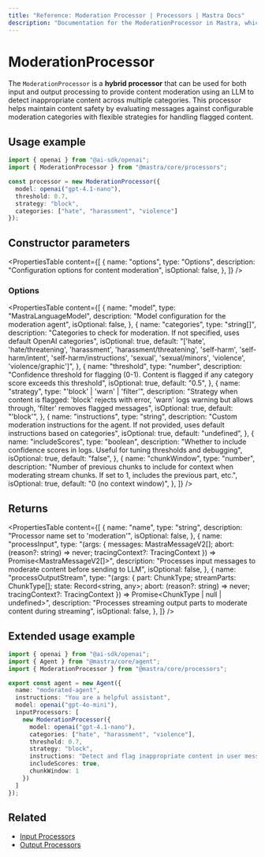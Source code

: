 ```yaml
---
title: "Reference: Moderation Processor | Processors | Mastra Docs"
description: "Documentation for the ModerationProcessor in Mastra, which provides content moderation using LLM to detect inappropriate content across multiple categories."
---
```


# ModerationProcessor

The `ModerationProcessor` is a **hybrid processor** that can be used for both input and output processing to provide content moderation using an LLM to detect inappropriate content across multiple categories. This processor helps maintain content safety by evaluating messages against configurable moderation categories with flexible strategies for handling flagged content.

## Usage example

```typescript copy
import { openai } from "@ai-sdk/openai";
import { ModerationProcessor } from "@mastra/core/processors";

const processor = new ModerationProcessor({
  model: openai("gpt-4.1-nano"),
  threshold: 0.7,
  strategy: "block",
  categories: ["hate", "harassment", "violence"]
});
```

## Constructor parameters

<PropertiesTable
  content={[
    {
      name: "options",
      type: "Options",
      description: "Configuration options for content moderation",
      isOptional: false,
    },
  ]}
/>

### Options

<PropertiesTable
  content={[
    {
      name: "model",
      type: "MastraLanguageModel",
      description: "Model configuration for the moderation agent",
      isOptional: false,
    },
    {
      name: "categories",
      type: "string[]",
      description: "Categories to check for moderation. If not specified, uses default OpenAI categories",
      isOptional: true,
      default: "['hate', 'hate/threatening', 'harassment', 'harassment/threatening', 'self-harm', 'self-harm/intent', 'self-harm/instructions', 'sexual', 'sexual/minors', 'violence', 'violence/graphic']",
    },
    {
      name: "threshold",
      type: "number",
      description: "Confidence threshold for flagging (0-1). Content is flagged if any category score exceeds this threshold",
      isOptional: true,
      default: "0.5",
    },
    {
      name: "strategy",
      type: "'block' | 'warn' | 'filter'",
      description: "Strategy when content is flagged: 'block' rejects with error, 'warn' logs warning but allows through, 'filter' removes flagged messages",
      isOptional: true,
      default: "'block'",
    },
    {
      name: "instructions",
      type: "string",
      description: "Custom moderation instructions for the agent. If not provided, uses default instructions based on categories",
      isOptional: true,
      default: "undefined",
    },
    {
      name: "includeScores",
      type: "boolean",
      description: "Whether to include confidence scores in logs. Useful for tuning thresholds and debugging",
      isOptional: true,
      default: "false",
    },
    {
      name: "chunkWindow",
      type: "number",
      description: "Number of previous chunks to include for context when moderating stream chunks. If set to 1, includes the previous part, etc.",
      isOptional: true,
      default: "0 (no context window)",
    },
  ]}
/>

## Returns

<PropertiesTable
  content={[
    {
      name: "name",
      type: "string",
      description: "Processor name set to 'moderation'",
      isOptional: false,
    },
    {
      name: "processInput",
      type: "(args: { messages: MastraMessageV2[]; abort: (reason?: string) => never; tracingContext?: TracingContext }) => Promise<MastraMessageV2[]>",
      description: "Processes input messages to moderate content before sending to LLM",
      isOptional: false,
    },
    {
      name: "processOutputStream",
      type: "(args: { part: ChunkType; streamParts: ChunkType[]; state: Record<string, any>; abort: (reason?: string) => never; tracingContext?: TracingContext }) => Promise<ChunkType | null | undefined>",
      description: "Processes streaming output parts to moderate content during streaming",
      isOptional: false,
    },
  ]}
/>

## Extended usage example

```typescript filename="src/mastra/agents/moderated-agent.ts" showLineNumbers copy
import { openai } from "@ai-sdk/openai";
import { Agent } from "@mastra/core/agent";
import { ModerationProcessor } from "@mastra/core/processors";

export const agent = new Agent({
  name: "moderated-agent",
  instructions: "You are a helpful assistant",
  model: openai("gpt-4o-mini"),
  inputProcessors: [
    new ModerationProcessor({
      model: openai("gpt-4.1-nano"),
      categories: ["hate", "harassment", "violence"],
      threshold: 0.7,
      strategy: "block",
      instructions: "Detect and flag inappropriate content in user messages",
      includeScores: true,
      chunkWindow: 1
    })
  ]
});
```

## Related

- [Input Processors](/docs/agents/input-processors)
- [Output Processors](/docs/agents/output-processors)
